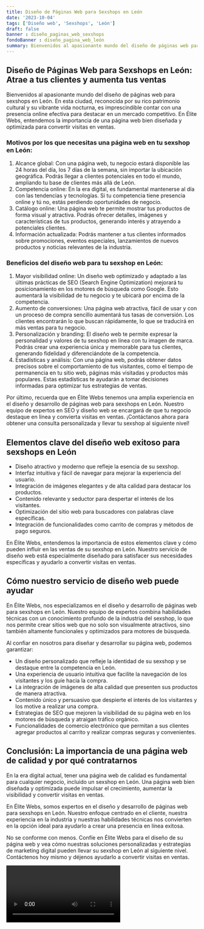 ```yaml
---
title: Diseño de Páginas Web para Sexshops en León
date: '2023-10-04'
tags: ['Diseño web', 'Sexshops', 'León']
draft: false
banner : diseño_paginas_web_sexshops
fondoBanner : diseño_pagina_web_león
summary: Bienvenidos al apasionante mundo del diseño de páginas web para sexshops en León. En esta ciudad, reconocida por su rico patrimonio cultural y su vibrante vida nocturna, es imprescindible contar con una presencia online efectiva para destacar en un mercado competitivo. En Élite Webs, entendemos la importancia de una página web bien diseñada y optimizada para convertir visitas en ventas.
---
```


## Diseño de Páginas Web para Sexshops en León: Atrae a tus clientes y aumenta tus ventas

Bienvenidos al apasionante mundo del diseño de páginas web para sexshops en León. En esta ciudad, reconocida por su rico patrimonio cultural y su vibrante vida nocturna, es imprescindible contar con una presencia online efectiva para destacar en un mercado competitivo. En Élite Webs, entendemos la importancia de una página web bien diseñada y optimizada para convertir visitas en ventas.

### Motivos por los que necesitas una página web en tu sexshop en León:
1. Alcance global: Con una página web, tu negocio estará disponible las 24 horas del día, los 7 días de la semana, sin importar la ubicación geográfica. Podrás llegar a clientes potenciales en todo el mundo, ampliando tu base de clientes más allá de León.
2. Competencia online: En la era digital, es fundamental mantenerse al día con las tendencias y tecnologías. Si tu competencia tiene presencia online y tú no, estás perdiendo oportunidades de negocio.
3. Catálogo online: Una página web te permite mostrar tus productos de forma visual y atractiva. Podrás ofrecer detalles, imágenes y características de tus productos, generando interés y atrayendo a potenciales clientes.
4. Información actualizada: Podrás mantener a tus clientes informados sobre promociones, eventos especiales, lanzamientos de nuevos productos y noticias relevantes de la industria.

### Beneficios del diseño web para tu sexshop en León:
1. Mayor visibilidad online: Un diseño web optimizado y adaptado a las últimas prácticas de SEO (Search Engine Optimization) mejorará tu posicionamiento en los motores de búsqueda como Google. Esto aumentará la visibilidad de tu negocio y te ubicará por encima de la competencia.
2. Aumento de conversiones: Una página web atractiva, fácil de usar y con un proceso de compra sencillo aumentará tus tasas de conversión. Los clientes encontrarán lo que buscan rápidamente, lo que se traducirá en más ventas para tu negocio.
3. Personalización y branding: El diseño web te permite expresar la personalidad y valores de tu sexshop en línea con tu imagen de marca. Podrás crear una experiencia única y memorable para tus clientes, generando fidelidad y diferenciándote de la competencia.
4. Estadísticas y análisis: Con una página web, podrás obtener datos precisos sobre el comportamiento de tus visitantes, como el tiempo de permanencia en tu sitio web, páginas más visitadas y productos más populares. Estas estadísticas te ayudarán a tomar decisiones informadas para optimizar tus estrategias de ventas.

Por último, recuerda que en Élite Webs tenemos una amplia experiencia en el diseño y desarrollo de páginas web para sexshops en León. Nuestro equipo de expertos en SEO y diseño web se encargará de que tu negocio destaque en línea y convierta visitas en ventas. ¡Contáctanos ahora para obtener una consulta personalizada y llevar tu sexshop al siguiente nivel!

<GifSeo />

<Cta />

## Elementos clave del diseño web exitoso para sexshops en León

- Diseño atractivo y moderno que refleje la esencia de su sexshop.
- Interfaz intuitiva y fácil de navegar para mejorar la experiencia del usuario.
- Integración de imágenes elegantes y de alta calidad para destacar los productos.
- Contenido relevante y seductor para despertar el interés de los visitantes.
- Optimización del sitio web para buscadores con palabras clave específicas.
- Integración de funcionalidades como carrito de compras y métodos de pago seguros.

En Élite Webs, entendemos la importancia de estos elementos clave y cómo pueden influir en las ventas de su sexshop en León. Nuestro servicio de diseño web está especialmente diseñado para satisfacer sus necesidades específicas y ayudarlo a convertir visitas en ventas.

## Cómo nuestro servicio de diseño web puede ayudar

En Élite Webs, nos especializamos en el diseño y desarrollo de páginas web para sexshops en León. Nuestro equipo de expertos combina habilidades técnicas con un conocimiento profundo de la industria del sexshop, lo que nos permite crear sitios web que no solo son visualmente atractivos, sino también altamente funcionales y optimizados para motores de búsqueda.

Al confiar en nosotros para diseñar y desarrollar su página web, podemos garantizar:

- Un diseño personalizado que refleje la identidad de su sexshop y se destaque entre la competencia en León.
- Una experiencia de usuario intuitiva que facilite la navegación de los visitantes y los guíe hacia la compra.
- La integración de imágenes de alta calidad que presenten sus productos de manera atractiva.
- Contenido único y persuasivo que despierte el interés de los visitantes y los motive a realizar una compra.
- Estrategias de SEO que mejoren la visibilidad de su página web en los motores de búsqueda y atraigan tráfico orgánico.
- Funcionalidades de comercio electrónico que permitan a sus clientes agregar productos al carrito y realizar compras seguras y convenientes.

## Conclusión: La importancia de una página web de calidad y por qué contratarnos

En la era digital actual, tener una página web de calidad es fundamental para cualquier negocio, incluido un sexshop en León. Una página web bien diseñada y optimizada puede impulsar el crecimiento, aumentar la visibilidad y convertir visitas en ventas.

En Élite Webs, somos expertos en el diseño y desarrollo de páginas web para sexshops en León. Nuestro enfoque centrado en el cliente, nuestra experiencia en la industria y nuestras habilidades técnicas nos convierten en la opción ideal para ayudarlo a crear una presencia en línea exitosa.

No se conforme con menos. Confíe en Élite Webs para el diseño de su página web y vea cómo nuestras soluciones personalizadas y estrategias de marketing digital pueden llevar su sexshop en León al siguiente nivel. Contáctenos hoy mismo y déjenos ayudarlo a convertir visitas en ventas.

<Video />

<CtaBot job='Sexshops' city='León'/>

<Gmaps query='León+españa+maps' />